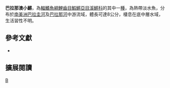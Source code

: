 {{Speciesbox 
| taxon = Austrolebias paranaensis
| status = NE
| status_system = IUCN3.1
| authority = [[Costa|Costa]], 2006
| synonyms = 
}}
'''巴拉那澳小鱂'''，為[[輻鰭魚綱|輻鰭魚綱]][[鯉齒目|鯉齒目]][[鰕鱂亞目|鰕鱂亞目]][[溪鱂科|溪鱂科]]的其中一[[種|種]]，為熱帶淡水魚，分布於[[南美洲|南美洲]][[巴拉圭河|巴拉圭河]]及[[巴拉那河|巴拉那河]]中游流域，體長可達8公分，棲息在底中層水域，生活習性不明。

== 參考文獻 ==
*{{FishBase_species|genus=Austrolebias|species=paranaensis|year=2014|month=8}}

== 擴展閱讀 ==
{{refbegin}}
{{wikispecies-inline|Austrolebias paranaensis|巴拉那澳小鱂}}
{{refend}}
{{Taxonbar|from=Q5653292}}

[[Category:澳小鱂屬|B]]


{{魚類小作品}}